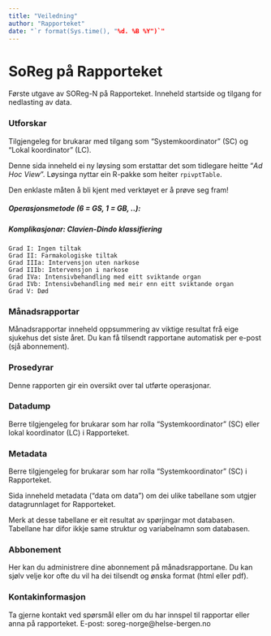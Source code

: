 ```yaml
---
title: "Veiledning"
author: "Rapporteket"
date: "`r format(Sys.time(), "%d. %B %Y")`"
---
```


# SoReg på Rapporteket
Første utgave av SOReg-N på Rapporteket. Inneheld startside og tilgang for nedlasting av data.



### Utforskar
 
Tilgjengeleg for brukarar med tilgang som "Systemkoordinator" (SC) og "Lokal koordinator" (LC).

Denne sida inneheld ei ny løysing som erstattar det som tidlegare heitte "*Ad Hoc View*". Løysinga nyttar ein R-pakke som heiter `rpivptTable`.

 
Den enklaste måten å bli kjent med verktøyet er å prøve seg fram!


##### Operasjonsmetode (6 = GS, 1 = GB, ..):

##### Komplikasjonar: Clavien-Dindo klassifiering 

    Grad I: Ingen tiltak
    Grad II: Farmakologiske tiltak
    Grad IIIa: Intervensjon uten narkose
    Grad IIIb: Intervensjon i narkose
    Grad IVa: Intensivbehandling med eitt sviktande organ
    Grad IVb: Intensivbehandling med meir enn eitt sviktande organ
    Grad V: Død



### Månadsrapportar

 
Månadsrapportar inneheld oppsummering av viktige resultat frå eige sjukehus det siste året. 
Du kan få tilsendt rapportane automatisk per e-post (sjå abonnement).


### Prosedyrar 
 
Denne rapporten gir ein oversikt over tal utførte operasjonar. 

### Datadump
Berre tilgjengeleg for brukarar som har rolla "Systemkoordinator" (SC) eller lokal koordinator (LC) i Rapporteket.




 

### Metadata
 

Berre tilgjengeleg for brukarar som har rolla "Systemkoordinator" (SC) i Rapporteket.

Sida inneheld metadata ("data om data") om dei ulike tabellane som utgjer datagrunnlaget for Rapporteket. 
 
Merk at desse tabellane er eit resultat av spørjingar mot databasen. Tabellane har difor ikkje same struktur og variabelnamn som databasen.


### Abbonement
 
Her kan du administrere dine abonnement på månadsrapportane. 
Du kan sjølv velje kor ofte du vil ha dei tilsendt og ønska format (html eller pdf).


### Kontakinformasjon
 
Ta gjerne kontakt ved spørsmål eller om du har innspel til rapportar eller anna på rapporteket. E-post: soreg-norge@helse-bergen.no

